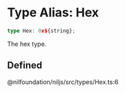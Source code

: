 # Type Alias: Hex

```ts
type Hex: 0x${string};
```

The hex type.

## Defined  
@nilfoundation/niljs/src/types/Hex.ts:6
